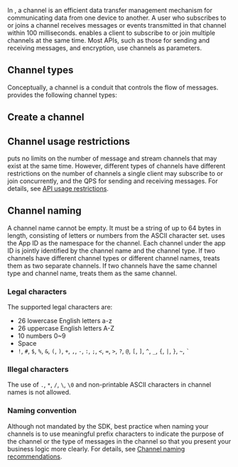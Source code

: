 
In <Vg k="SIG" />, a channel is an efficient data transfer management mechanism for communicating data from one device to another. A user who subscribes to or joins a channel receives messages or events transmitted in that channel within 100 milliseconds. <Vg k="COMPANY" /> enables a client to subscribe to or join multiple channels at the same time. Most <Vpd k="SDK" /> APIs, such as those for sending and receiving messages, and encryption, use channels as parameters.

## Channel types

Conceptually, a channel is a conduit that controls the flow of messages. <Vg k="SIG" /> provides the following channel types:

<ChannelTypes/>

## Create a channel

<CreateChannel/>

## Channel usage restrictions

<Vg k="SIG" /> puts no limits on the number of message and stream channels that may exist at the same time. However, different types of channels have different restrictions on the number of channels a single client may subscribe to or join concurrently, and the QPS for sending and receiving messages. For details, see [API usage restrictions](../reference/limitations).

## Channel naming

A channel name cannot be empty. It must be a string of up to 64 bytes in length, consisting of letters or numbers from the ASCII character set. <Vg k="SIG" /> uses the App ID as the namespace for the channel. Each channel under the app ID is jointly identified by the channel name and the channel type. If two channels have different channel types or different channel names, <Vg k="SIG" /> treats them as two separate channels. If two channels have the same channel type and channel name, <Vg k="SIG" /> treats them as the same channel.

### Legal characters

The supported legal characters are:

- 26 lowercase English letters a-z
- 26 uppercase English letters A-Z
- 10 numbers 0~9
- Space
- `!`, `#`, `$`, `%`, `&`, `(`, `)`, `+`, `,`, `-`, `:`, `;`, `<`, `=`, `>`, `?`, `@`, `[`, `]`, `^`, `_`, `{`, `|`, `}`, `~`, `` ` ``

### Illegal characters

The use of `.`, `*`, `/`, `\`, `\0` and non-printable ASCII characters in channel names is not allowed.

### Naming convention

Although not mandated by the SDK, best practice when naming your channels is to use meaningful prefix characters to indicate the purpose of the channel or the type of messages in the channel so that you present your business logic more clearly. For details, see [Channel naming recommendations](../best-practices/channel-naming).
